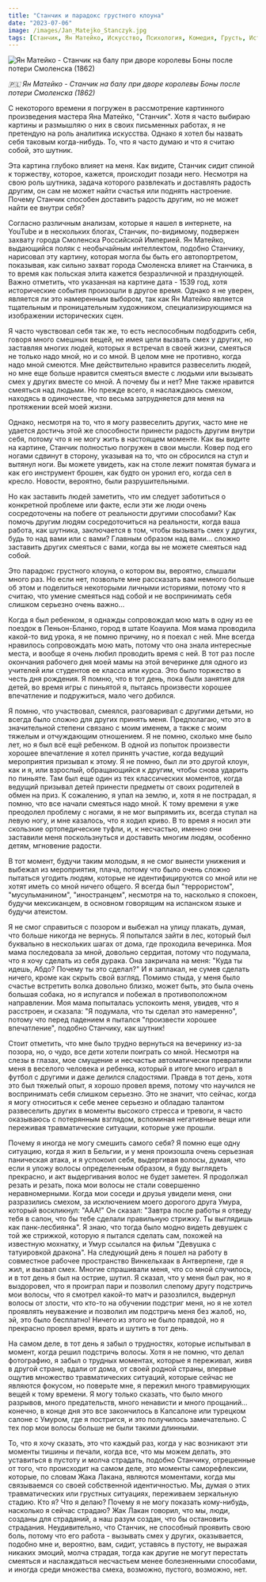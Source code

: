 ```yaml
---
title: "Станчик и парадокс грустного клоуна"
date: "2023-07-06"
image: /images/Jan_Matejko_Stanczyk.jpg
tags: [Станчик, Ян Матейко, Искусство, Психология, Комедия, Грусть, История Польши, Смоленск]
---
```



<Link href="/paintings/jan-matejko-stańczyk-1862">
  <Image className="w-full" src="/images/Jan_Matejko_Stanczyk.jpg" width={1452} height={1080}
        alt="Ян Матейко - Станчик на балу при дворе королевы Боны после потери Смоленска (1862)"
        caption="Ян Матейко - Станчик на балу при дворе королевы Боны после потери Смоленска (1862)" />
</Link>

_🇵🇱 Ян Матейко - Станчик на балу при дворе королевы Боны после потери Смоленска (1862)_

С некоторого времени я погружен в рассмотрение картинного произведения мастера Яна Матейко, "Станчик". Хотя я часто выбираю картины и размышляю о них в своих письменных работах, я не претендую на роль аналитика искусства. Однако я хотел бы назвать себя таковым когда-нибудь. То, что я часто думаю и что я считаю собой, это шутник.

Эта картина глубоко влияет на меня. Как видите, Станчик сидит спиной к торжеству, которое, кажется, происходит позади него. Несмотря на свою роль шутника, задача которого развлекать и доставлять радость другим, он сам не может найти счастья или поднять настроение. Почему Станчик способен доставить радость другим, но не может найти ее внутри себя?

Согласно различным анализам, которые я нашел в интернете, на YouTube и в нескольких блогах, Станчик, по-видимому, подвержен захвату города Смоленска Российской Империей. Ян Матейко, выдающийся поляк с необычайным интеллектом, подобно Станчику, нарисовал эту картину, которая могла бы быть его автопортретом, показывая, как сильно захват города Смоленска влияет на Станчика, в то время как польская элита кажется безразличной и празднующей. Важно отметить, что указанная на картине дата - 1539 год, хотя исторические события произошли в другое время. Однако я не уверен, является ли это намеренным выбором, так как Ян Матейко является тщательным и проницательным художником, специализирующимся на изображении исторических сцен.

Я часто чувствовал себя так же, то есть неспособным подбодрить себя, говоря много смешных вещей, не имея цели вызвать смех у других, но заставляя многих людей, которых я встречал в своей жизни, смеяться не только надо мной, но и со мной. В целом мне не противно, когда надо мной смеются. Мне действительно нравится развеселить людей, но мне еще больше нравится смеяться вместе с людьми или вызывать смех у других вместе со мной. А почему бы и нет? Мне также нравится смеяться над людьми. Но прежде всего, я наслаждаюсь смехом, находясь в одиночестве, что весьма затрудняется для меня на протяжении всей моей жизни.

Однако, несмотря на то, что я могу развеселить других, часто мне не удается достичь этой же способности принести радость другим внутри себя, потому что я не могу жить в настоящем моменте. Как вы видите на картине, Станчик полностью погружен в свои мысли. Ковер под его ногами сдвинут в сторону, указывая на то, что он сбросился на стул и вытянул ноги. Вы можете увидеть, как на столе лежит помятая бумага и как его инструмент брошен, как будто он уронил его, когда сел в кресло. Новости, вероятно, были разрушительными.

Но как заставить людей заметить, что им следует заботиться о конкретной проблеме или факте, если эти же люди очень сосредоточены на побеге от реальности другими способами? Как помочь другим людям сосредоточиться на реальности, когда ваша работа, как шутника, заключается в том, чтобы вызывать смех у других, будь то над вами или с вами? Главным образом над вами... сложно заставить других смеяться с вами, когда вы не можете смеяться над собой.

Это парадокс грустного клоуна, о котором вы, вероятно, слышали много раз. Но если нет, позвольте мне рассказать вам немного больше об этом и поделиться некоторыми личными историями, потому что я считаю, что умение смеяться над собой и не воспринимать себя слишком серьезно очень важно...

Когда я был ребенком, я однажды сопровождал мою мать в одну из ее поездок в Пеньон-Бланко, город в штате Коауила. Моя мама проводила какой-то вид урока, я не помню причину, но я поехал с ней. Мне всегда нравилось сопровождать мою мать, потому что она знала интересные места, и вообще я очень любил проводить время с ней. В тот раз после окончания рабочего дня моей мамы на этой вечеринке для одного из учителей или студентов ее класса или курса. Это было торжество в честь дня рождения. Я помню, что в тот день, пока были занятия для детей, во время игры с пиньятой я, пытаясь произвести хорошее впечатление и подружиться, мало чего добился.

Я помню, что участвовал, смеялся, разговаривал с другими детьми, но всегда было сложно для других принять меня. Предполагаю, что это в значительной степени связано с моим именем, а также с моим тяжелым и отчуждающим отношением. Я не помню, сколько мне было лет, но я был всё ещё ребенком. В одной из попыток произвести хорошее впечатление я хотел принять участие, когда ведущий мероприятия призывал к этому. Я не помню, был ли это другой клоун, как и я, или взрослый, обращающийся к другим, чтобы снова ударить по пиньяте. Там был еще один из тех классических моментов, когда ведущий призывал детей принести предметы от своих родителей в обмен на приз. К сожалению, я упал на землю, и, хотя я не пострадал, я помню, что все начали смеяться надо мной. К тому времени я уже преодолел проблему с ногами, я не мог выпрямить их, всегда ступал на левую ногу, и мне казалось, что я ходил криво. В то время я носил эти скользкие ортопедические туфли, и, к несчастью, именно они заставили меня поскользнуться и доставить многим людям, особенно детям, мгновение радости.

В тот момент, будучи таким молодым, я не смог вынести унижения и выбежал из мероприятия, плача, потому что было очень сложно пытаться угодить людям, которые не идентифицируются со мной или не хотят иметь со мной ничего общего. Я всегда был "террористом", "мусульманином", "иностранцем", несмотря на то, насколько я спокоен, будучи мексиканцем, в основном говорящим на испанском языке и будучи атеистом.

Я не смог справиться с позором и выбежал на улицу плакать, думая, что больше никогда не вернусь. Я попытался зайти в лес, который был буквально в нескольких шагах от дома, где проходила вечеринка. Моя мама последовала за мной, довольно сердитая, потому что подумала, что я хочу сделать из себя дурака. Она закричала на меня: "Куда ты идешь, Абдо? Почему ты это сделал?" И я заплакал, не сумев сделать ничего, кроме как скрыть свой взгляд. Помимо стыда, у меня было счастье встретить волка довольно близко, может быть, это была очень большая собака, но я испугался и побежал в противоположном направлении. Моя мама попыталась успокоить меня, увидев, что я расстроен, и сказала: "Я подумала, что ты сделал это намеренно", потому что перед падением я пытался "произвести хорошее впечатление", подобно Станчику, как шутник!

Стоит отметить, что мне было трудно вернуться на вечеринку из-за позора, но, о чудо, все дети хотели поиграть со мной. Несмотря на слезы в глазах, мое смущение и несчастье автоматически превратили меня в веселого человека и ребенка, который в итоге много играл в футбол с другими и даже делился сладостями. Правда в тот день, хотя это был тяжелый опыт, я хорошо провел время, потому что научился не воспринимать себя слишком серьезно. Это не значит, что сейчас, когда я могу относиться к себе менее серьезно и обладаю талантом развеселить других в моменты высокого стресса и тревоги, я часто оказываюсь с потерянным взглядом, вспоминая негативные вещи или переживая травматические ситуации, которые уже прошли.

Почему я иногда не могу смешить самого себя? Я помню еще одну ситуацию, когда я жил в Бельгии, и у меня произошла очень серьезная паническая атака, и я успокоил себя, выдергивая волосы, думая, что если я уложу волосы определенным образом, я буду выглядеть прекрасно, и акт выдергивания волос не будет заметен. Я продолжал резать и резать, пока мои волосы не стали совершенно неравномерными. Когда мои соседи и друзья увидели меня, они разразились смехом, за исключением моего дорогого друга Умура, который воскликнул: "ААА!" Он сказал: "Завтра после работы я отведу тебя в салон, что бы тебе сделали правильную стрижку. Ты выглядишь как панк-лесбиянка". Я знаю, что тогда было модно видеть девушек с той же стрижкой, которую я пытался сделать сам, похожей на известную мохнатку, и Умур ссылался на фильм "Девушка с татуировкой дракона". На следующий день я пошел на работу в совместное рабочее пространство Винкельхаак в Антверпене, где я жил, и вызвал смех. Многие спрашивали меня, что со мной случилось, и в тот день я был на острие, шутил. Я сказал, что у меня был рак, но я выздоровел, что я проиграл пари и позволил слепому другу подстричь мои волосы, что я смотрел какой-то матч и разозлился, выдернул волосы от злости, что кто-то на обучении подстриг меня, но я не хотел проявлять неуважение и позволил им подстричь меня без жалоб, но, эй, это было бесплатно! Ничего из этого не было правдой, но я прекрасно провел время, врать и шутить в тот день.

На самом деле, в тот день я забыл о трудностях, которые испытывал в момент, когда решил подстричь волосы. Хотя я не помню, что делал фотографию, я забыл о трудных моментах, которые я переживал, живя в другой стране, вдали от дома, от своей родной страны, впервые ощутив множество травматических ситуаций, которые сейчас не являются фокусом, но поверьте мне, я пережил много травмирующих вещей к тому времени. Я могу только сказать, что было много разрывов, много предательств, много ненависти и много прощаний... конечно, в конце дня это все закончилось в Капсалоне или турецком салоне с Умуром, где я постригся, и это получилось замечательно. С тех пор мои волосы больше не были такими длинными.

То, что я хочу сказать, это что каждый раз, когда у нас возникают эти моменты тишины и печали, когда все, что мы можем делать, это уставиться в пустоту и молча страдать, подобно Станчику, отрешенные от того, что происходит на самом деле, это моменты саморефлексии, которые, по словам Жака Лакана, являются моментами, когда мы связываемся со своей собственной идентичностью. Мы, думая о этих травматических или грустных ситуациях, переживаем зеркальную стадию. Кто я? Что я делаю? Почему я не могу показать кому-нибудь, насколько я сейчас страдаю? Жак Лакан говорил, что мы, люди, созданы для страданий, а наш разум создан, что бы остановить страдания. Неудивительно, что Станчик, не способный проявить свою боль, потому что его работа - вызывать смех у других, оказывается, подобно мне и, вероятно, вам, сидит, уставясь в пустоту, не выражая никаких эмоций, молча страдая, тогда как другие не могут перестать смеяться и наслаждаться несчастьем менее болезненными способами, и иногда среди множества смеха, возможно, пустого, возможно, нет.

